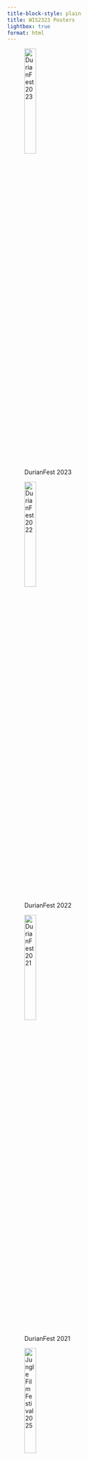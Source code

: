 ```yaml
---
title-block-style: plain
title: WIS2323 Posters
lightbox: true
format: html
---
```


::: {.grid}

::: {.g-col-6}
![DurianFest 2023](images/posters/DurianFest_2023.png){fig-align="left" width="25%"}  

![DurianFest 2022](images/posters/DurianFest_2022.png){fig-align="left" width="25%"}  

![DurianFest 2021](images/posters/DurianFest_2021.png){fig-align="left" width="25%"}
:::

::: {.g-col-6}
![Jungle Film Festival 2025](images/posters/jungle_film_festival_2025.png){fig-align="left" width="25%"}  

![Jungle Film Festival 2023](images/posters/jungle_film_festival_2023.png){fig-align="left" width="25%"}  



![Jungle Film Festival 2022](images/posters/jungle_film_festival_2022.png){fig-align="left" width="25%"}  

![Jungle Film Festival 2021](images/posters/jungle_film_festival_2021.png){fig-align="left" width="25%"}  

:::

:::






